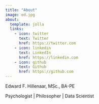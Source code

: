 ```yaml
---
title: "About"
image: ed.jpg
about:
  template: jolla
  links:
    - icon: twitter
      text: Twitter
      href: https://twitter.com
    - icon: linkedin
      text: LinkedIn
      href: https://linkedin.com
    - icon: github
      text: Github
      href: https://github.com
---
```


Edward F. Hillenaar, MSc., BA-PE

Psychologist \| Philosopher \| Data Scientist
